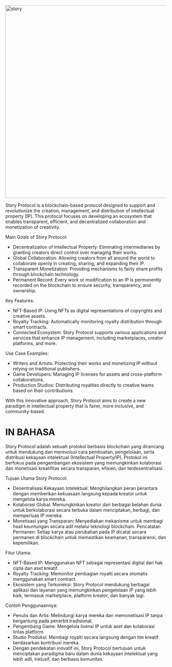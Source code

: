 <img src="https://pbs.twimg.com/media/GdPyZQja4AAe0zI?format=png&name=large" alt="story" width="600" class="center-image">

Story Protocol is a blockchain-based protocol designed to support and revolutionize the creation, management, and distribution of intellectual property (IP). This protocol focuses on developing an ecosystem that enables transparent, efficient, and decentralized collaboration and monetization of creativity.

Main Goals of Story Protocol:

- Decentralization of Intellectual Property: Eliminating intermediaries by granting creators direct control over managing their works.
- Global Collaboration: Allowing creators from all around the world to collaborate openly in creating, sharing, and expanding their IP.
- Transparent Monetization: Providing mechanisms to fairly share profits through blockchain technology.
- Permanent Record: Every work or modification to an IP is permanently recorded on the blockchain to ensure security, transparency, and ownership.

Key Features:

- NFT-Based IP: Using NFTs as digital representations of copyrights and creative assets.
- Royalty Tracking: Automatically monitoring royalty distribution through smart contracts.
- Connected Ecosystem: Story Protocol supports various applications and services that enhance IP management, including marketplaces, creator platforms, and more.

Use Case Examples:

- Writers and Artists: Protecting their works and monetizing IP without relying on traditional publishers.
- Game Developers: Managing IP licenses for assets and cross-platform collaborations.
- Production Studios: Distributing royalties directly to creative teams based on their contributions.

With this innovative approach, Story Protocol aims to create a new paradigm in intellectual property that is fairer, more inclusive, and community-based.

# IN BAHASA

Story Protocol adalah sebuah protokol berbasis blockchain yang dirancang untuk mendukung dan merevolusi cara pembuatan, pengelolaan, serta distribusi kekayaan intelektual (Intellectual Property/IP). Protokol ini berfokus pada pengembangan ekosistem yang memungkinkan kolaborasi dan monetisasi kreatifitas secara transparan, efisien, dan terdesentralisasi.

Tujuan Utama Story Protocol:

- Desentralisasi Kekayaan Intelektual: Menghilangkan peran perantara dengan memberikan kekuasaan langsung kepada kreator untuk mengelola karya mereka.
- Kolaborasi Global: Memungkinkan kreator dari berbagai belahan dunia untuk berkolaborasi secara terbuka dalam menciptakan, berbagi, dan memperluas IP mereka.
- Monetisasi yang Transparan: Menyediakan mekanisme untuk membagi hasil keuntungan secara adil melalui teknologi blockchain.
Pencatatan Permanen: Setiap karya atau perubahan pada IP dicatat secara permanen di blockchain untuk memastikan keamanan, transparansi, dan kepemilikan.

Fitur Utama:

- NFT-Based IP: Menggunakan NFT sebagai representasi digital dari hak cipta dan aset kreatif.
- Royalty Tracking: Memonitor pembagian royalti secara otomatis menggunakan smart contract.
- Ekosistem yang Terkoneksi: Story Protocol mendukung berbagai aplikasi dan layanan yang memungkinkan pengelolaan IP yang lebih baik, termasuk marketplace, platform kreator, dan banyak lagi.

Contoh Penggunaannya:

- Penulis dan Artis: Melindungi karya mereka dan memonetisasi IP tanpa bergantung pada penerbit tradisional.
- Pengembang Game: Mengelola lisensi IP untuk aset dan kolaborasi lintas platform.
- Studio Produksi: Membagi royalti secara langsung dengan tim kreatif berdasarkan kontribusi mereka.
- Dengan pendekatan inovatif ini, Story Protocol bertujuan untuk menciptakan paradigma baru dalam dunia kekayaan intelektual yang lebih adil, inklusif, dan berbasis komunitas.

